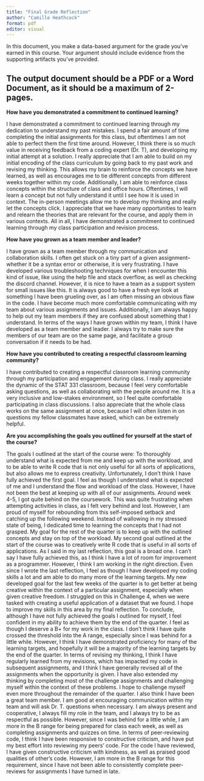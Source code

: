 ```yaml
---
title: "Final Grade Reflection"
author: "Camille Heathcock"
format: pdf
editor: visual
---
```


In this document, you make a data-based argument for the grade you've earned in this course. Your argument should include evidence from the supporting artifacts you've provided.

## The output document should be a PDF or a Word Document, as it should be a **maximum** of 2-pages.

**How have you demonstrated a commitment to continued learning?**

I have demonstrated a commitment to continued learning through my dedication to understand my past mistakes. I spend a fair amount of time completing the initial assignments for this class, but oftentimes I am not able to perfect them the first time around. However, I think there is so much value in receiving feedback from a coding expert (Dr. T), and developing my initial attempt at a solution. I really appreciate that I am able to build on my initial encoding of the class curriculum by going back to my past work and revising my thinking. This allows my brain to reinforce the concepts we have learned, as well as encourages me to tie different concepts from different weeks together within my code. Additionally, I am able to reinforce class concepts within the structure of class and office hours. Oftentimes, I will learn a concept but not fully understand it until I see how it is used in context. The in-person meetings allow me to develop my thinking and really let the concepts click. I appreciate that we have many opportunities to learn and relearn the theories that are relevant for the course, and apply them in various contexts. All in all, I have demonstrated a commitment to continued learning through my class participation and revision process.

**How have you grown as a team member and leader?**

I have grown as a team member through my communication and collaboration skills. I often get stuck on a tiny part of a given assignment-- whether it be a syntax error or otherwise, it is very frustrating. I have developed various troubleshooting techniques for when I encounter this kind of issue, like using the help file and stack overflow, as well as checking the discord channel. However, it is nice to have a team as a support system for small issues like this. It is always good to have a fresh eye look at something I have been grueling over, as I am often missing an obvious flaw in the code. I have become much more comfortable communicating with my team about various assignments and issues. Additionally, I am always happy to help out my team members if they are confused about something that I understand. In terms of the ways I have grown within my team, I think I have developed as a team member and leader. I always try to make sure the members of our team are on the same page, and facilitate a group conversation if it needs to be had.

**How have you contributed to creating a respectful classroom learning community?**

I have contributed to creating a respectful classroom learning community through my participation and engagement during class. I really appreciate the dynamic of the STAT 331 classroom, because I feel very comfortable asking questions, as well as collaborating with the people around me. It is a very inclusive and low-stakes environment, so I feel quite comfortable participating in class discussions. I also appreciate that the whole class works on the same assignment at once, because I will often listen in on questions my fellow classmates have asked, which can be extremely helpful.

**Are you accomplishing the goals you outlined for yourself at the start of the course?**

The goals I outlined at the start of the course were: To thoroughly understand what is expected from me and keep up with the workload, and to be able to write R code that is not only useful for all sorts of applications, but also allows me to express creativity. Unfortunately, I don't think I have fully achieved the first goal. I feel as though I understand what is expected of me and I understand the flow and workload of the class. However, I have not been the best at keeping up with all of our assignments. Around week 4-5, I got quite behind on the coursework. This was quite frustrating when attempting activities in class, as I felt very behind and lost. However, I am proud of myself for rebounding from this self-imposed setback and catching up the following weekend. Instead of wallowing in my stressed state of being, I dedicated time to learning the concepts that I had not grasped. My goal for the rest of the quarter is to keep up with the outlined concepts and stay on top of the workload. My second goal outlined at the start of the course was to creatively write R code that is useful in all sorts of applications. As I said in my last reflection, this goal is a broad one. I can't say I have fully achieved this, as I think I have a lot of room for improvement as a programmer. However, I think I am working in the right direction. Even since I wrote the last reflection, I feel as though I have developed my coding skills a lot and am able to do many more of the learning targets. My new developed goal for the last few weeks of the quarter is to get better at being creative within the context of a particular assignment, especially when given creative freedom. I struggled on this in Challenge 4, when we were tasked with creating a useful application of a dataset that we found. I hope to improve my skills in this area by my final reflection. To conclude, although I have not fully achieved the goals I outlined for myself, I feel confident in my ability to achieve them by the end of the quarter. I feel as though I deserve a B+ for my work in the class. I don't think I have quite crossed the threshold into the A range, especially since I was behind for a little while. However, I think I have demonstrated proficiency for many of the learning targets, and hopefully it will be a majority of the learning targets by the end of the quarter. In terms of revising my thinking, I think I have regularly learned from my revisions, which has impacted my code in subsequent assignments, and I think I have generally revised all of the assignments when the opportunity is given. I have also extended my thinking by completing most of the challenge assignments and challenging myself within the context of these problems. I hope to challenge myself even more throughout the remainder of the quarter. I also think I have been a great team member. I am good at encouraging communication within my team and will ask Dr. T. questions when necessary. I am always present and cooperative, I always fill my role in the team, and I always try to be as respectful as possible. However, since I was behind for a little while, I am more in the B range for being prepared for class each week, as well as completing assignments and quizzes on time. In terms of peer-reviewing code, I think I have been responsive to constructive criticism, and have put my best effort into reviewing my peers' code. For the code I have reviewed, I have given constructive criticism with kindness, as well as praised good qualities of other's code. However, I am more in the B range for this requirement, since I have not been able to consistently complete peer-reviews for assignments I have turned in late.
